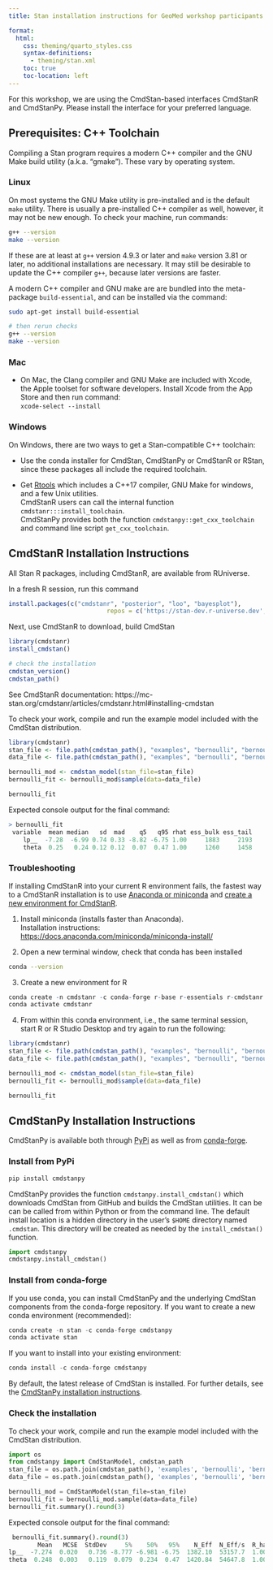 ```yaml
---
title: Stan installation instructions for GeoMed workshop participants

format:
  html:
    css: theming/quarto_styles.css 
    syntax-definitions:
      - theming/stan.xml
    toc: true
    toc-location: left
---
```


For this workshop, we are using the CmdStan-based interfaces CmdStanR and CmdStanPy.
Please install the interface for your preferred language.


## Prerequisites: C++ Toolchain

Compiling a Stan program requires a modern C++ compiler and the GNU Make build utility (a.k.a. “gmake”). These vary by operating system.


### Linux

On most systems the GNU Make utility is pre-installed and is the default `make` utility.
There is usually a pre-installed C++ compiler as well, however, it may not be new enough.
To check your machine, run commands:

```bash
g++ --version
make --version
```

If these are at least at `g++` version 4.9.3 or later and
`make` version 3.81 or later, no additional installations are
necessary. It may still be desirable to update the C++ compiler `g++`, because later versions are faster.

A modern C++ compiler and GNU make are  are bundled into the meta-package `build-essential`,
and can be installed via the command:

```bash
sudo apt-get install build-essential

# then rerun checks
g++ --version
make --version
```

### Mac

* On Mac, the Clang compiler and GNU Make are included with Xcode, the Apple toolset for software developers.
Install Xcode from the App Store and then run command:\
`xcode-select --install`


### Windows

On Windows, there are two ways to get a Stan-compatible C++ toolchain:

* Use the conda installer for CmdStan, CmdStanPy or CmdStanR or RStan, since these packages all include the required toolchain.

* Get [Rtools](https://cran.r-project.org/bin/windows/Rtools/){target="_blank"}
which includes a C++17 compiler, GNU Make for windows, and a few Unix utilities.\
CmdStanR users can call the internal function `cmdstanr:::install_toolchain`.\
CmdStanPy provides both the function `cmdstanpy::get_cxx_toolchain` and command line script `get_cxx_toolchain`.


## CmdStanR Installation Instructions

All Stan R packages, including CmdStanR, are available from RUniverse.

In a fresh R session, run this command

```r
install.packages(c("cmdstanr", "posterior", "loo", "bayesplot"),
                           repos = c('https://stan-dev.r-universe.dev', getOption("repos")))
```

Next, use CmdStanR to download, build CmdStan

```r
library(cmdstanr)
install_cmdstan()

# check the installation
cmdstan_version()
cmdstan_path()
```

See CmdStanR documentation:  https://mc-stan.org/cmdstanr/articles/cmdstanr.html#installing-cmdstan


To check your work, compile and run the example model included with the CmdStan distribution.

```r
library(cmdstanr)
stan_file <- file.path(cmdstan_path(), "examples", "bernoulli", "bernoulli.stan")
data_file <- file.path(cmdstan_path(), "examples", "bernoulli", "bernoulli.data.json")

bernoulli_mod <- cmdstan_model(stan_file=stan_file)
bernoulli_fit <- bernoulli_mod$sample(data=data_file)

bernoulli_fit
```

Expected console output for the final command:

```r
> bernoulli_fit
 variable  mean median   sd  mad    q5   q95 rhat ess_bulk ess_tail
    lp__  -7.28  -6.99 0.74 0.33 -8.82 -6.75 1.00     1883     2193
    theta  0.25   0.24 0.12 0.12  0.07  0.47 1.00     1260     1458
```

### Troubleshooting

If installing CmdStanR into your current R environment fails, the fastest way to a CmdStanR installation is to use [Anaconda or miniconda](https://docs.anaconda.com/working-with-conda/packages/using-r-language/)
and [create a new environment for CmdStanR](https://docs.anaconda.com/working-with-conda/packages/using-r-language/#creating-a-new-environment-with-r).

(@) Install miniconda (installs faster than Anaconda).\
Installation instructions: [https://docs.anaconda.com/miniconda/miniconda-install/](https://docs.anaconda.com/miniconda/miniconda-install/)

(@) Open a new terminal window, check that conda has been installed\
```bash
conda --version
```


(@) Create a new environment for R\
```r
conda create -n cmdstanr -c conda-forge r-base r-essentials r-cmdstanr
conda activate cmdstanr
```

(@) From within this conda environment, i.e., the same terminal session, start R or R Studio Desktop and try again to run the following:\
```r
library(cmdstanr)
stan_file <- file.path(cmdstan_path(), "examples", "bernoulli", "bernoulli.stan")
data_file <- file.path(cmdstan_path(), "examples", "bernoulli", "bernoulli.data.json")

bernoulli_mod <- cmdstan_model(stan_file=stan_file)
bernoulli_fit <- bernoulli_mod$sample(data=data_file)

bernoulli_fit
```


## CmdStanPy Installation Instructions

CmdStanPy is available both through [PyPi](pypi.org) as well as from [conda-forge](https://conda-forge.org/).


### Install from PyPi

```python
pip install cmdstanpy
```

CmdStanPy provides the function `cmdstanpy.install_cmdstan()` which downloads
CmdStan from GitHub and builds the CmdStan utilities.
It can be can be called from within Python or from the command line.
The default install location is a hidden directory in the user's `$HOME` directory named `.cmdstan`.
This directory will be created as needed by the `install_cmdstan()` function.

```python
import cmdstanpy
cmdstanpy.install_cmdstan()
```


### Install from conda-forge

If you use conda, you can install CmdStanPy and the underlying CmdStan components from the conda-forge repository.
If you want to create a new conda environment (recommended):

```python
conda create -n stan -c conda-forge cmdstanpy
conda activate stan
```

If you want to install into your existing environment:

```python
conda install -c conda-forge cmdstanpy
```

By default, the latest release of CmdStan is installed.
For further details, see the [CmdStanPy installation instructions](https://mc-stan.org/cmdstanpy/installation.html).


### Check the installation

To check your work, compile and run the example model included with the CmdStan distribution.

```python
import os
from cmdstanpy import CmdStanModel, cmdstan_path
stan_file = os.path.join(cmdstan_path(), 'examples', 'bernoulli', 'bernoulli.stan')
data_file = os.path.join(cmdstan_path(), 'examples', 'bernoulli', 'bernoulli.data.json')

bernoulli_mod = CmdStanModel(stan_file=stan_file)
bernoulli_fit = bernoulli_mod.sample(data=data_file)
bernoulli_fit.summary().round(3)
```

Expected console output for the final command:

```python
 bernoulli_fit.summary().round(3)
        Mean   MCSE  StdDev     5%    50%   95%    N_Eff  N_Eff/s  R_hat
lp__  -7.274  0.020   0.736 -8.777 -6.981 -6.75  1382.10  53157.7  1.002
theta  0.248  0.003   0.119  0.079  0.234  0.47  1420.84  54647.8  1.000
```